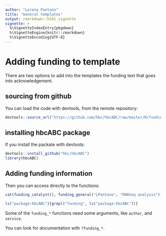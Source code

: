 ```yaml
---
author: "Lorena Pantano"
title: "General templates"
output: rmarkdown::html_vignette
vignette: >
  %\VignetteIndexEntry{pkgdown}
  %\VignetteEngine{knitr::rmarkdown}
  %\VignetteEncoding{UTF-8}
---
```


# Adding funding to template

There are two options to add into the templates the funding text
that goes into acknowledgement.

## sourcing from github

You can load the code with devtools, from the remote repository:

```r
devtools::source_url("https://github.com/hbc/hbcABC/raw/master/R/funding.R")
```


## installing hbcABC package

If you install the packate with devtools:

```r
devtools::install_github("hbc/hbcABC")
library(hbcABC)
```

## Adding funding information

Then you can access directly to the functions:

```r
cat(funding_catalyst(), funding_general("LPantano", "RNASeq analysis"))
```

```r
ls("package:hbcABC")[grepl("funding", ls("package:hbcABC"))]
```

Some of the `funding_*` functions need some arguments, like `author`, and `service`.

You can look for documentation with `?funding_*`.

